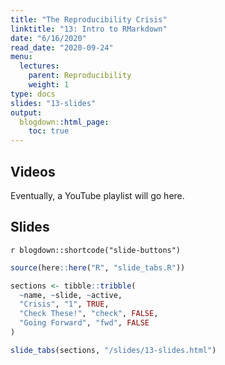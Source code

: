 ```yaml
---
title: "The Reproducibility Crisis"
linktitle: "13: Intro to RMarkdown"
date: "6/16/2020"
read_date: "2020-09-24"
menu:
  lectures:
    parent: Reproducibility
    weight: 1
type: docs
slides: "13-slides"
output:
  blogdown::html_page:
    toc: true
---
```


## Videos

Eventually, a YouTube playlist will go here. 

## Slides

`r blogdown::shortcode("slide-buttons")`

```r

source(here::here("R", "slide_tabs.R"))

sections <- tibble::tribble(
  ~name, ~slide, ~active,
  "Crisis", "1", TRUE,
  "Check These!", "check", FALSE,
  "Going Forward", "fwd", FALSE
)

slide_tabs(sections, "/slides/13-slides.html")
```